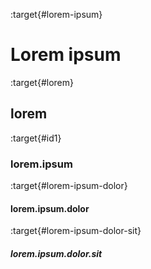 :target{#lorem-ipsum}

# Lorem ipsum

:target{#lorem}

## lorem

:target{#id1}

### lorem.ipsum

:target{#lorem-ipsum-dolor}

#### lorem.ipsum.dolor

:target{#lorem-ipsum-dolor-sit}

##### lorem.ipsum.dolor.sit
